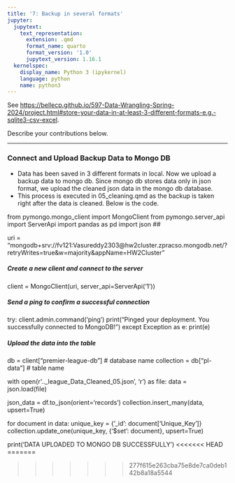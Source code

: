 ---
title: '7: Backup in several formats'
jupyter:
  jupytext:
    text_representation:
      extension: .qmd
      format_name: quarto
      format_version: '1.0'
      jupytext_version: 1.16.1
  kernelspec:
    display_name: Python 3 (ipykernel)
    language: python
    name: python3
---

See <https://bellecp.github.io/597-Data-Wrangling-Spring-2024/project.html#store-your-data-in-at-least-3-different-formats-e.g.-sqlite3-csv-excel>.

Describe your contributions below.

* * *

### Connect and Upload Backup Data to Mongo DB

- Data has been saved in 3 different formats in local. Now we upload a backup data to mongo db. Since mongo db stores data only in json format, we upload the cleaned json data in the mongo db database.
- This process is executed in 05_cleaning.qmd as the backup is taken right after the data is cleaned. Below is the code.

from pymongo.mongo_client import MongoClient
from pymongo.server_api import ServerApi
import pandas as pd
import json
##

uri = "mongodb+srv://fv121:Vasureddy2303@hw2cluster.zpracso.mongodb.net/?retryWrites=true&w=majority&appName=HW2Cluster"

##### **Create a new client and connect to the server**
client = MongoClient(uri, server_api=ServerApi('1'))

##### **Send a ping to confirm a successful connection**

try:
    client.admin.command('ping')
    print("Pinged your deployment. You successfully connected to MongoDB!")
except Exception as e:
    print(e)

##### **Upload the data into the table **
db = client["premier-league-db"] # database name
collection = db["pl-data"] # table name

with open(r'..\Premier_league_Data_Cleaned_05.json', 'r') as file:
    data = json.load(file)

json_data = df.to_json(orient='records')
collection.insert_many(data, upsert=True)

for document in data:
    unique_key = {'_id': document['Unique_Key']}
    collection.update_one(unique_key, {'$set': document}, upsert=True)

print('DATA UPLOADED TO MONGO DB SUCCESSFULLY')
<<<<<<< HEAD
=======

>>>>>>> 277f615e263cba75e8de7ca0deb142b8a18a5544
